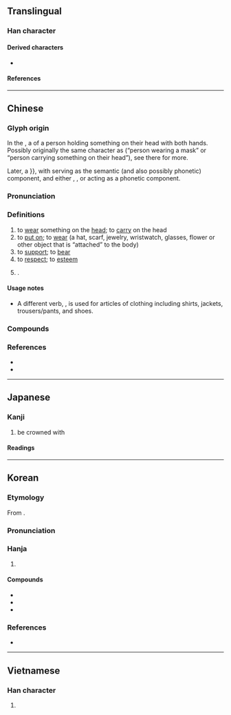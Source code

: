 {{character info}}
{{character info|0xfa8c}}
==Translingual==

===Han character===
{{Han char|rn=62|rad=戈|as=13|sn=17|four=43850|canj=JIWTC|ids=⿹𢦏異}}

====Derived characters====
* {{l|mul|[[𠑀]], [[瀻]], [[襶]]}}

====References====
{{Han ref|kx=0414.250|dkj=11685|dj=0758.170|hdz=21413.090|uh=6234}}
{{Han ref|uh=FA8C}}

----

==Chinese==
{{zh-forms|ss=代|alt=𢨚,𢨇,𢎑}}

===Glyph origin===
{{Han etym}}
In the {{w|oracle bone script}}, a {{liushu|p|nocap=y}} of a person holding something on their head with both hands. Possibly originally the same character as {{zh-l|*異}} (“person wearing a mask” or “person carrying something on their head”), see there for more.

Later, a {{liushu|psc|nocap=y|pron={{#invoke:och-pron|retrieve_pron|戴}}}}, with {{och-l|異}} serving as the semantic (and also possibly phonetic) component, and either {{och-l|弋}}, {{och-l|𢦏}}, or {{och-l|之}} acting as a phonetic component.

===Pronunciation===
{{zh-pron
|m=dài
|m-s=
|c=daai3
|c-t=
|g=
|h=pfs=tai;gd=dai4
|j=
|mb=
|md=dái
|mn=tì/xm,zz,jj,tp,kh,tn,yl,mg,hc,tc:tè/qz,lk,sx,km,hc:tèr/ml,jj,tw:tài
|mn_note=tì - vernacular; tè/tèr - vernacular (surname); tài - literary
|mn-t=di3/do3/dai3
|mn-t_note=di3 - vernacular; do3 - vernacular (surname); dai3 - literary
|w=2te,2ta
|w_note=2ta - alternative pronunciation for the verb sense
|x=
|mc=y
|oc=y
|ma=y
|cat=v,pn
}}

===Definitions===
{{zh-hanzi}}

# to [[wear]] something on the [[head]]; to [[carry]] on the head
# to [[put on]]; to [[wear]] (a hat, scarf, jewelry, wristwatch, glasses, flower or other object that is “attached” to the body)
# to [[support]]; to [[bear]]
# to [[respect]]; to [[esteem]]
# {{surname|zh|nodot=1}}.
#: {{zh-x|^戴 ^季-陶|{{w|Dai Jitao|'''Dai''' Jitao}}}}

====Usage notes====
* A different verb, {{zh-l|穿}}, is used for articles of clothing including shirts, jackets, trousers/pants, and shoes.

===Compounds===
{{zh-der|乘車戴笠|噙齒戴髮|佩戴|含齒戴髮|大戴|北戴河|合菜戴帽|不共戴天|感恩戴義|感恩戴德|愛戴|履戴|感戴|張冠李戴|小戴禮記|小戴|大戴禮記|大戴禮|大戴小戴|依戴|披星戴月|戴罪立功|擁戴|戴雞佩豚|戴孝|欣戴|戴帽子|戴星|戴笠|戴綠帽子|插戴|戴天履地|木匠戴枷|戴炭簍子|戴盆望天|戴憑重席|戴頭識臉|戴天|戴禮|穿金戴銀|穿戴|戴白|戴罪圖功|穿靴戴帽|戴憑奪席|戴奧辛|戴天之仇|戴逵破琴|戴頂子|戴月披星|戴笠荷鋤|戴圓履方|戴高帽|披金戴玉|擔戴|推戴|戴目|戴髮含齒|訢戴|負戴|翼戴|頂戴|重戴|配戴|負山戴岳|訪戴|鼇戴|翊戴| 戴家場|戴河}}

===References===
* {{thcwd|12174}}
* {{R:yue:Hanzi}}

{{zh-cat|Beginning}}

----

==Japanese==

===Kanji===
{{ja-kanji|grade=c|rs=戈14}}

# be crowned with

====Readings====
{{ja-readings
|goon=たい
|kanon=たい
|kun=いただ-く
}}

----

==Korean==

===Etymology===
From {{der|ko|ltc|-}} {{ltc-l|戴}}. {{hanja-hunmong|ᄃᆡ〯|tǒy|雜語}}

===Pronunciation===
{{ko-hanja-pron|대|l=y}}

===Hanja===
{{ko-hanja-search}}
{{ko-hanja|이다|일|대}}

# {{hanja form of|대|to [[esteem]]}}

====Compounds====
{{der-top3|Compounds}}
* {{ko-l|추대|推戴}}
* {{ko-l|대관|戴冠}}
* {{ko-l|봉대|奉戴}}
{{der-bottom}}

===References===
* {{R:hanjadoc|3798}}

----

==Vietnamese==

===Han character===
{{vi-readings|reading=dải, đái, trải|rs=戈14}}

# {{rfdef|vi|sort=戈14}}